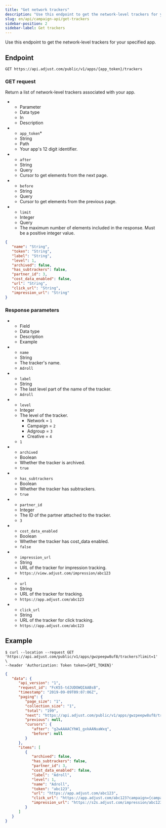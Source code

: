 ```yaml
---
title: "Get network trackers"
description: "Use this endpoint to get the network-level trackers for your specified app."
slug: en/api/campaign-api/get-trackers
sidebar-position: 2
sidebar-label: Get trackers
---
```



Use this endpoint to get the network-level trackers for your specified app.

## Endpoint

```http "/{app_token}/trackers"
GET https://api.adjust.com/public/v1/apps/{app_token}/trackers
```

### GET request

Return a list of network-level trackers associated with your app.

<ListTable>

-  -  Parameter
   -  Data type
   -  In
   -  Description
-  -  `app_token`\*
   -  String
   -  Path
   -  Your app's 12 digit identifier.
-  -  `after`
   -  String
   -  Query
   -  Cursor to get elements from the next page.
-  -  `before`
   -  String
   -  Query
   -  Cursor to get elements from the previous page.
-  -  `limit`
   -  Integer
   -  Query
   -  The maximum number of elements included in the response. Must be a positive integer value.

</ListTable>

<Pagination />

```json
{
   "name": "String",
   "token": "String",
   "label": "String",
   "level": 1,
   "archived": false,
   "has_subtrackers": false,
   "partner_id": 3,
   "cost_data_enabled": false,
   "url": "String",
   "click_url": "String",
   "impression_url": "String"
}
```

### Response parameters

<ListTable search>

-  -  Field
   -  Data type
   -  Description
   -  Example
-  -  `name`
   -  String
   -  The tracker's name.
   -  `Adroll`
-  -  `label`
   -  String
   -  The last level part of the name of the tracker.
   -  `Adroll`
-  -  `level`
   -  Integer
   -  The level of the tracker.
      -  Network = `1`
      -  Campaign = `2`
      -  Adgroup = `3`
      -  Creative = `4`
   -  `1`
-  -  `archived`
   -  Boolean
   -  Whether the tracker is archived.
   -  `true`
-  -  `has_subtrackers`
   -  Boolean
   -  Whether the tracker has subtrackers.
   -  `true`
-  -  `partner_id`
   -  Integer
   -  The ID of the partner attached to the tracker.
   -  `3`
-  -  `cost_data_enabled`
   -  Boolean
   -  Whether the tracker has cost_data enabled.
   -  `false`
-  -  `impression_url`
   -  String
   -  URL of the tracker for impression tracking.
   -  `https://view.adjust.com/impression/abc123`
-  -  `url`
   -  String
   -  URL of the tracker for tracking.
   -  `https://app.adjust.com/abc123`
-  -  `click_url`
   -  String
   -  URL of the tracker for click tracking.
   -  `https://app.adjust.com/abc123`

</ListTable>

## Example

```console
$ curl --location --request GET 'https://api.adjust.com/public/v1/apps/gwzpeepw8uf8/trackers?limit=1' \
--header 'Authorization: Token token={API_TOKEN}'
```

```json
{
   "data": {
      "api_version": "1",
      "request_id": "FcK55-tdJUDOWQIAABsB",
      "timestamp": "2019-09-09T09:07:06Z",
      "paging": {
         "page_size": "1",
         "collection_size": "1",
         "total": "199",
         "next": "https://api.adjust.com/public/v1/apps/gwzpeepw8uf8/trackers?after=g2wAAAACYhW1_gxkAANuaWxq&limit=1",
         "previous": null,
         "cursors": {
            "after": "g2wAAAACYhW1_gxkAANuaWxq",
            "before": null
         }
      },
      "items": [
         {
            "archived": false,
            "has_subtrackers": false,
            "partner_id": 3,
            "cost_data_enabled": false,
            "label": "Adroll",
            "level": 1,
            "name": "Adroll",
            "token": "abc123",
            "url": "https://app.adjust.com/abc123",
            "click_url": "https://app.adjust.com/abc123?campaign={campaign_name}&idfa={idfa}&deeplink=http%3A%2F%2Fa.b%2Fc%3Fd%3D1%26e%3D%%MACROS%%",
            "impression_url": "https://s2s.adjust.com/impression/abc123?campaign={campaign_name}&idfa={idfa}&s2s=1"
         }
      ]
   }
}
```
